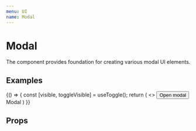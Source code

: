 ```yaml
---
menu: UI
name: Modal
---
```



# Modal

The component provides foundation for creating various modal UI elements.

## Examples

<Playground>
  {() => {
    const [visible, toggleVisible] = useToggle();
    return (
      <>
        <Button onClick={toggleVisible} bgColor="primary" rize={1}>
          Open modal
        </Button>
        <Modal css={{ padding: 40 }} onClose={toggleVisible} visible={visible}>
          <Paper css={{ padding: 80 }} rize={1}>
            Modal
          </Paper>
        </Modal>
      </>
    )
  }}
</Playground>

## Props

<Props of={Modal} />
